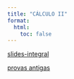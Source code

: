 ```yaml
---
title: "CÁLCULO II"
format:
  html:
    toc: false
---
```


[slides-integral](integral.pdf)

[provas antigas](calculoII/provas/)